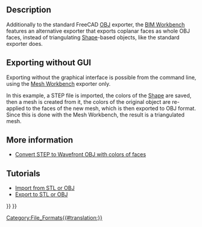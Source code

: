 <languages/>

{{Docnav
|[[Arch_DAE|DAE]]
|[[Arch_JSON|JSON]]
|[[BIM_Workbench|BIM]]
|IconL=
|IconR=
|IconC=Workbench_BIM.svg
}}

{{TOCright}}

== Description ==

Additionally to the standard FreeCAD [https://en.wikipedia.org/wiki/Wavefront_.obj_file OBJ] exporter, the [[BIM_Workbench|BIM Workbench]] features an alternative exporter that exports coplanar faces as whole OBJ faces, instead of triangulating [[Shape|Shape]]-based objects, like the standard exporter does.

== Exporting without GUI ==

Exporting without the graphical interface is possible from the command line, using the [[Mesh_Workbench|Mesh Workbench]] exporter only.

In this example, a STEP file is imported, the colors of the [[Shape|Shape]] are saved, then a mesh is created from it, the colors of the original object are re-applied to the faces of the new mesh, which is then exported to OBJ format. Since this is done with the Mesh Workbench, the result is a triangulated mesh.

{{Code|code=
import Mesh
import MeshPart
import Import

data = Import.open("example.stp")
shape = data[0][0].Shape
shape_colors = data[0][1]

mesh = MeshPart.meshFromShape(Shape=shape, LinearDeflection=0.1, Segments=True)

face_colors = [(0, 0, 0)] * mesh.CountFacets

for i in range(mesh.countSegments()):
    color = shape_colors[i]
    segm = mesh.getSegment(i)
    for j in segm:
        face_colors[j] = color

mesh.write(Filename="new_example.obj", Material=face_colors, Format="obj")
}}

== More information ==

* [https://forum.freecad.org/viewtopic.php?f=8&t=37452 Convert STEP to Wavefront OBJ with colors of faces]

==Tutorials==

* [[Import_from_STL_or_OBJ|Import from STL or OBJ]]
* [[Export_to_STL_or_OBJ|Export to STL or OBJ]]


{{Docnav
|[[Arch_DAE|DAE]]
|[[Arch_JSON|JSON]]
|[[BIM_Workbench|BIM]]
|IconL=
|IconR=
|IconC=Workbench_BIM.svg
}}

{{BIM_Tools_navi{{#translation:}}}}
{{Userdocnavi{{#translation:}}}}
[[Category:File_Formats{{#translation:}}]]